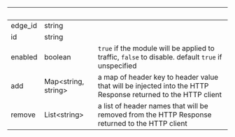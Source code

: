 | &nbsp;  | &nbsp;                    | &nbsp;                                                                                                       |
| ------- | ------------------------- | ------------------------------------------------------------------------------------------------------------ |
| edge_id | string                    |                                                                                                              |
| id      | string                    |                                                                                                              |
| enabled | boolean                   | `true` if the module will be applied to traffic, `false` to disable. default `true` if unspecified           |
| add     | Map&lt;string, string&gt; | a map of header key to header value that will be injected into the HTTP Response returned to the HTTP client |
| remove  | List&lt;string&gt;        | a list of header names that will be removed from the HTTP Response returned to the HTTP client               |

